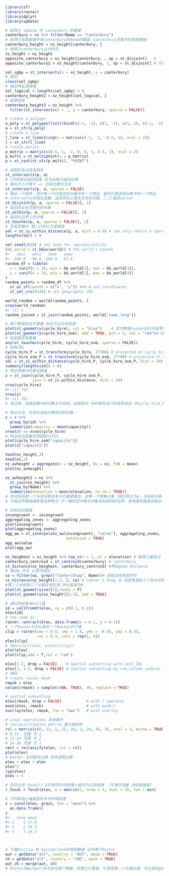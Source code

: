 ```r
library(sf)
library(raster)
library(dplyr)
library(spData)
```

```r
# 新西兰 spData 中 canterbury 的数据
canterbury = nz %>% filter(Name == "Canterbury")
# 新西兰高程数据中有canterbury的deom的数据（canterbury范围内的高程数据）
canterbury_height = nz_height[canterbury, ]
# 新西兰canterbury之外的点
nz_height = nz_height
opposite_canterbury = nz_height[canterbury, , op = st_disjoint]   #  , ,包含所有列
opposite_canterbury2 = nz_height[canterbury, 2, op = st_disjoint] # 只包含第二列
```

```r
sel_sgbp = st_intersects(x = nz_height, y = canterbury)
# 相交
class(sel_sgbp)
# 相交特征逻辑值
sel_logical = lengths(sel_sgbp) > 0
canterbury_height2 = nz_height[sel_logical, ]
# 直接筛选
canterbury_height3 = nz_height %>%
  filter(st_intersects(x = ., y = canterbury, sparse = FALSE))
```

```r
# create a polygon
a_poly = st_polygon(list(rbind(c(-1, -1), c(1, -1), c(1, 1), c(-1, -1))))
a = st_sfc(a_poly)
# create a line
l_line = st_linestring(x = matrix(c(-1, -1, -0.5, 1), ncol = 2))
l = st_sfc(l_line)
# create points
p_matrix = matrix(c(0.5, 1, -1, 0, 0, 1, 0.5, 1), ncol = 2)
p_multi = st_multipoint(x = p_matrix)
p = st_cast(st_sfc(p_multi), "POINT")

# 各图形各点是否相交
st_intersects(p, a)
# 1为前两点返回结果 空为后两点返回结果
# 类似于小于等于 =< 边缘也算作包含
st_intersects(p, a, sparse = FALSE)
# 输出一个矩阵，其中每一行代表目标对象中的一个特征，每列代表选择对象中的一个特征。
# intersects的相反函数，返回空间上毫无关系的对象。[,1]返回vector
st_disjoint(p, a, sparse = FALSE)[, 1]
# 返回完全在范围内的对象
st_within(p, a, sparse = FALSE)[, 1]
# 返回在边界上的对象
st_touches(p, a, sparse = FALSE)[, 1]
# 在某范围内 第二行转化为逻辑值
sel = st_is_within_distance(p, a, dist = 0.9) # can only return a sparse matrix
lengths(sel) > 0
```

```r
set.seed(2018) # set seed for reproducibility
(bb_world = st_bbox(world)) # the world's bounds
#>   xmin   ymin   xmax   ymax 
#> -180.0  -90.0  180.0   83.6
random_df = tibble(
  x = runif(n = 10, min = bb_world[1], max = bb_world[3]),
  y = runif(n = 10, min = bb_world[2], max = bb_world[4])
)
random_points = random_df %>% 
  st_as_sf(coords = c("x", "y")) %>% # set coordinates
  st_set_crs(4326) # set geographic CRS

world_random = world[random_points, ]
nrow(world_random)
#> [1] 4
random_joined = st_join(random_points, world["name_long"])
```

```r
# 两个数据完全不重叠 但也可以实现连接
plot(st_geometry(cycle_hire), col = "blue")    # 官方数据London自行车组零点的分布
plot(st_geometry(cycle_hire_osm), add = TRUE, pch = 3, col = "red")# OpenStreetmap 提供的自行车租赁的数据
# 检查是否有重叠
any(st_touches(cycle_hire, cycle_hire_osm, sparse = FALSE))
# 投影CRS
cycle_hire_P = st_transform(cycle_hire, 27700) # projected of cycle_hire 投影
cycle_hire_osm_P = st_transform(cycle_hire_osm, 27700) # projected of cycle_hire_osm
sel = st_is_within_distance(cycle_hire_P, cycle_hire_osm_P, dist = 20)
summary(lengths(sel) > 0)
# 特定阈值内的重复数量
z = st_join(cycle_hire_P, cycle_hire_osm_P,
            join = st_is_within_distance, dist = 20)
nrow(cycle_hire)
#> [1] 742
nrow(z)
#> [1] 762
# 请注意，连接结果中的行数大于目标。这是因为 中的某些自行车租赁站在 中cycle_hire_P具有多个匹配项cycle_hire_osm_P

# 聚合方法，生成与目标行数相同的对象：
z = z %>% 
  group_by(id) %>% 
  summarize(capacity = mean(capacity))
nrow(z) == nrow(cycle_hire)
# 附近站点容量和原图进行对比
plot(cycle_hire_osm["capacity"])
plot(z["capacity"])
```

```r
head(nz_height,3)
head(nz,3)
nz_avheight = aggregate(x = nz_height, by = nz, FUN = mean)
plot(nz_avheight)

nz_avheight2 = nz %>%
  st_join(nz_height) %>%
  group_by(Name) %>%
  summarize(elevation = mean(elevation, na.rm = TRUE))
# 空间同构是一个与空间聚合有关的重要概念。如果一个聚集对象（我们称之为y）与目标对象（x）有共同的边界，那么这两个对象就是一致的。
# 行政边界数据通常是这种情况 不一致的空间聚合对象没有相同的边界，使用面积插值将值从一组面积单位转移到另一组面积单位来解决

# 加权空间插值
incongruent <- incongruent 
aggregating_zones <- aggregating_zones
plot(incongruent)
plot(aggregating_zones)
agg_aw = st_interpolate_aw(incongruent[, "value"], aggregating_zones,
                           extensive = TRUE)
agg_aw$value
plot(agg_aw)
```

```r
nz_heighest = nz_height %>% top_n(n = 1, wt = elevation) # 新西兰最高点
canterbury_centroid = st_centroid(canterbury) # canterbury 
st_distance(nz_heighest, canterbury_centroid) #两处geom distance
# 单位m 并且 以矩阵返回
co = filter(nz, grepl("Canter|Otag", Name))# 还能这样筛选的吗
st_distance(nz_height[1:3, ], co) # Canter & Otag 与 高程表里前三个地点的距离
#第二个点和第三个点都在该区域 所以距离为0
plot(st_geometry(co)[2],reset = F)
plot(st_geometry(nz_height)[2:3], add = TRUE)
```

```r
# 通过坐标查询cell值
id = cellFromXY(elev, xy = c(0.1, 0.1))
elev[id]
# the same as
raster::extract(elev, data.frame(x = 0.1, y = 0.1))
# 一个Raster也可以是另一个Raster的子集
clip = raster(xmn = 0.9, xmx = 1.8, ymn = -0.45, ymx = 0.45,
              res = 0.3, vals = rep(1, 9))
elev[clip]
# 同extract(elev, extent(clip))
plot(elev)
plot(clip,add = T,col = 'red')

elev[1:2, drop = FALSE]    # spatial subsetting with cell IDs
elev[1, 1:2, drop = FALSE] # spatial subsetting by row,column indices
# 掩码
# create raster mask
rmask = elev 
values(rmask) = sample(c(NA, TRUE), 36, replace = TRUE)

# spatial subsetting
elev[rmask, drop = FALSE]           # with [ operator
mask(elev, rmask)                   # with mask()
overlay(elev, rmask, fun = "max")   # with overlay
```

```r
# Local operations 本地操作
# reclassification matrix 重分类矩阵
rcl = matrix(c(0, 12, 1, 12, 24, 2, 24, 36, 3), ncol = 3, byrow = TRUE)
# 0-12  范围 为 1
# 12-24 范围 为 2
# 24-36 范围 为 3
recl = reclassify(elev, rcl = rcl)
plot(elev)
# Raster 支持数学运算 支持逻辑运算
elev + elev + elev
elev^2
log(elev)
elev > 5
```

```r
# 空间过滤 focal() 3X3矩阵中找到最小值作为过滤结果 （平滑过滤器 消除极端值）
r_focal = focal(elev, w = matrix(1, nrow = 3, ncol = 3), fun = min)
```

```r
# 不同等级土壤类型的平均环境高度
z = zonal(elev, grain, fun = "mean") %>%
  as.data.frame()
z
#>   zone mean
#> 1    1 17.8
#> 2    2 18.5
#> 3    3 19.2
```

```r
```

```r
```

```r
# 下载Austria 和 Switzerland的高程数据 合并两个Raster
aut = getData("alt", country = "AUT", mask = TRUE)
ch = getData("alt", country = "CHE", mask = TRUE)
aut_ch = merge(aut, ch)
# Raster的merge()命令组合两个图像，如果它们重叠，它使用第一个光栅的值。可以使用gdalUtils::mosaic_rasters()更快的方式执行完全相同的操作
```



